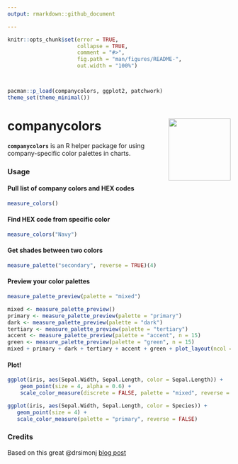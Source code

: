 ```yaml
---
output: rmarkdown::github_document

---
```


```r
knitr::opts_chunk$set(error = TRUE,
                      collapse = TRUE,
                      comment = "#>",
                      fig.path = "man/figures/README-",
                      out.width = "100%")



pacman::p_load(companycolors, ggplot2, patchwork)
theme_set(theme_minimal())
```

# companycolors <img src="man/figures/logo.png" align="right" height=140/>

**`companycolors`** is an R helper package for using company-specific color palettes in charts.

### Usage

#### Pull list of company colors and HEX codes

```r
measure_colors()
```

#### Find HEX code from specific color
```r
measure_colors("Navy")
```

#### Get shades between two colors
```r
measure_palette("secondary", reverse = TRUE)(4)
```


#### Preview your color palettes
```r
measure_palette_preview(palette = "mixed")
```


```r
mixed <- measure_palette_preview()
primary <- measure_palette_preview(palette = "primary")
dark <- measure_palette_preview(palette = "dark")
tertiary <- measure_palette_preview(palette = "tertiary")
accent <- measure_palette_preview(palette = "accent", n = 15)
green <- measure_palette_preview(palette = "green", n = 15)
mixed + primary + dark + tertiary + accent + green + plot_layout(ncol = 2)
```





#### Plot!

```r
ggplot(iris, aes(Sepal.Width, Sepal.Length, color = Sepal.Length)) +
    geom_point(size = 4, alpha = 0.6) +
    scale_color_measure(discrete = FALSE, palette = "mixed", reverse = TRUE)
```


```r
ggplot(iris, aes(Sepal.Width, Sepal.Length, color = Species)) +
   geom_point(size = 4) +
   scale_color_measure(palette = "primary", reverse = FALSE)
```




### Credits
Based on this great @drsimonj [blog post](https://drsimonj.svbtle.com/creating-corporate-colour-palettes-for-ggplot2)


